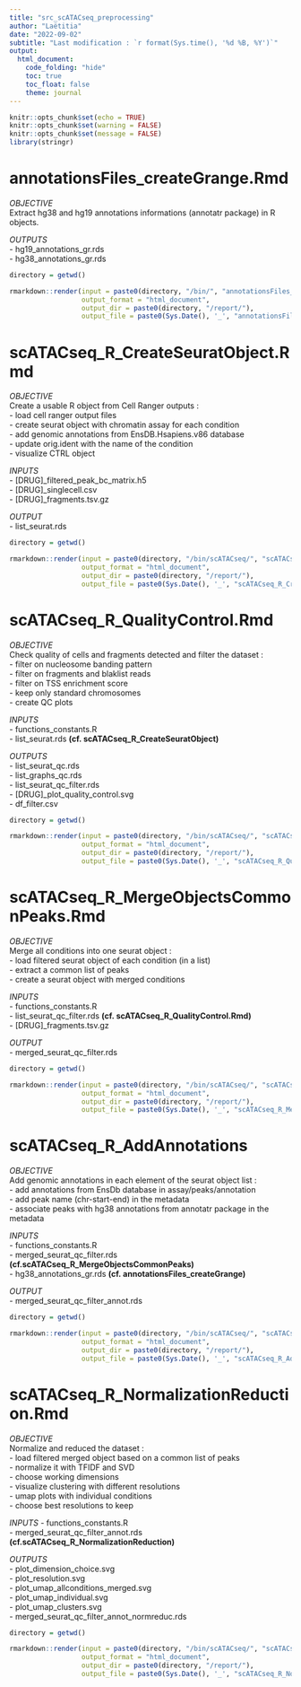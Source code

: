 ```yaml
---
title: "src_scATACseq_preprocessing"
author: "Laëtitia"
date: "2022-09-02"
subtitle: "Last modification : `r format(Sys.time(), '%d %B, %Y')`"
output:
  html_document:
    code_folding: "hide"
    toc: true
    toc_float: false
    theme: journal
---
```


```r

knitr::opts_chunk$set(echo = TRUE)
knitr::opts_chunk$set(warning = FALSE)
knitr::opts_chunk$set(message = FALSE)
library(stringr)

```

# annotationsFiles_createGrange.Rmd

*OBJECTIVE*  
Extract hg38 and hg19 annotations informations (annotatr package) in R objects.    
  
*OUTPUTS*   
- hg19_annotations_gr.rds  
- hg38_annotations_gr.rds  
  
```r

directory = getwd()

rmarkdown::render(input = paste0(directory, "/bin/", "annotationsFiles_createGrange.Rmd"),
                  output_format = "html_document",
                  output_dir = paste0(directory, "/report/"),
                  output_file = paste0(Sys.Date(), '_', "annotationsFiles_createGrange.html"))

```


# scATACseq_R_CreateSeuratObject.Rmd

*OBJECTIVE*     
Create a usable R object from Cell Ranger outputs :  
- load cell ranger output files  
- create seurat object with chromatin assay for each condition  
- add genomic annotations from EnsDB.Hsapiens.v86 database  
- update orig.ident with the name of the condition  
- visualize CTRL object   

*INPUTS*       
- [DRUG]_filtered_peak_bc_matrix.h5      
- [DRUG]_singlecell.csv      
- [DRUG]_fragments.tsv.gz      
      
*OUTPUT*     
- list_seurat.rds      
    
```r

directory = getwd()

rmarkdown::render(input = paste0(directory, "/bin/scATACseq/", "scATACseq_R_CreateSeuratObject.Rmd"),
                  output_format = "html_document",
                  output_dir = paste0(directory, "/report/"),
                  output_file = paste0(Sys.Date(), '_', "scATACseq_R_CreateSeuratObject.html"))

```


# scATACseq_R_QualityControl.Rmd

*OBJECTIVE*  
Check quality of cells and fragments detected and filter the dataset :    
- filter on nucleosome banding pattern    
- filter on fragments and blaklist reads    
- filter on TSS enrichment score     
- keep only standard chromosomes    
- create QC plots    
    
*INPUTS*       
- functions_constants.R    
- list_seurat.rds **(cf. scATACseq_R_CreateSeuratObject)**      
    
*OUTPUTS*     
- list_seurat_qc.rds    
- list_graphs_qc.rds    
- list_seurat_qc_filter.rds    
- [DRUG]_plot_quality_control.svg    
- df_filter.csv    
  
```r

directory = getwd()

rmarkdown::render(input = paste0(directory, "/bin/scATACseq/", "scATACseq_R_QualityControl.Rmd"),
                  output_format = "html_document",
                  output_dir = paste0(directory, "/report/"),
                  output_file = paste0(Sys.Date(), '_', "scATACseq_R_QualityControl.html"))

```


# scATACseq_R_MergeObjectsCommonPeaks.Rmd

*OBJECTIVE*    
Merge all conditions into one seurat object :  
- load filtered seurat object of each condition (in a list)  
- extract a common list of peaks   
- create a seurat object with merged conditions  

*INPUTS*  
- functions_constants.R  
- list_seurat_qc_filter.rds **(cf. scATACseq_R_QualityControl.Rmd)**      
- [DRUG]_fragments.tsv.gz      
  
*OUTPUT*     
- merged_seurat_qc_filter.rds    
  
```r

directory = getwd()

rmarkdown::render(input = paste0(directory, "/bin/scATACseq/", "scATACseq_R_MergeObjectsCommonPeaks.Rmd"),
                  output_format = "html_document",
                  output_dir = paste0(directory, "/report/"),
                  output_file = paste0(Sys.Date(), '_', "scATACseq_R_MergeObjectsCommonPeaks.html"))

```


# scATACseq_R_AddAnnotations

*OBJECTIVE*    
Add genomic annotations in each element of the seurat object list :  
- add annotations from EnsDb database in assay/peaks/annotation  
- add peak name (chr-start-end) in the metadata  
- associate peaks with hg38 annotations from annotatr package in the metadata  
  
*INPUTS*    
- functions_constants.R    
- merged_seurat_qc_filter.rds **(cf.scATACseq_R_MergeObjectsCommonPeaks)**    
- hg38_annotations_gr.rds **(cf. annotationsFiles_createGrange)**    
    
*OUTPUT*       
- merged_seurat_qc_filter_annot.rds  
  
```r

directory = getwd()

rmarkdown::render(input = paste0(directory, "/bin/scATACseq/", "scATACseq_R_AddAnnotations.Rmd"),
                  output_format = "html_document",
                  output_dir = paste0(directory, "/report/"),
                  output_file = paste0(Sys.Date(), '_', "scATACseq_R_AddAnnotations.html"))

```

# scATACseq_R_NormalizationReduction.Rmd

*OBJECTIVE*  
Normalize and reduced the dataset :  
- load filtered merged object based on a common list of peaks  
- normalize it with TFIDF and SVD  
- choose working dimensions  
- visualize clustering with different resolutions  
- umap plots with individual conditions   
- choose best resolutions to keep   
  
*INPUTS* 
- functions_constants.R  
- merged_seurat_qc_filter_annot.rds **(cf.scATACseq_R_NormalizationReduction)**  
  
*OUTPUTS*  
- plot_dimension_choice.svg  
- plot_resolution.svg  
- plot_umap_allconditions_merged.svg  
- plot_umap_individual.svg  
- plot_umap_clusters.svg  
- merged_seurat_qc_filter_annot_normreduc.rds  

```r

directory = getwd()

rmarkdown::render(input = paste0(directory, "/bin/scATACseq/", "scATACseq_R_NormalizationReduction.Rmd"),
                  output_format = "html_document",
                  output_dir = paste0(directory, "/report/"),
                  output_file = paste0(Sys.Date(), '_', "scATACseq_R_NormalizationReduction.html"))

```

